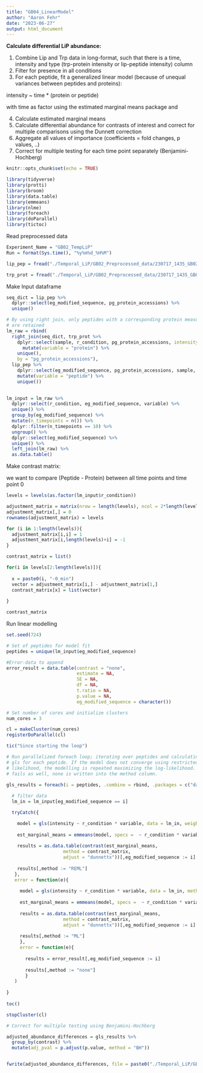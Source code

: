 ```yaml
---
title: "GB04_LinearModel"
author: "Aaron Fehr"
date: "2023-06-27"
output: html_document
---
```

**Calculate differential LiP abundance:**

1.  Combine Lip and Trp data in long-format, such that there is a time, intensity and type (trp-protein intensity or lip-peptide intensity) column
2.  Filter for presence in all conditions
3.  For each peptide, fit a generalized linear model (because of unequal variances between peptides and proteins):

intensity \~ time \* (protein or peptide)

with time as factor using the estimated marginal means package and

4.  Calculate estimated marginal means
5.  Calculate differential abundance for contrasts of interest and correct for multiple comparisons using the Dunnett correction
6.  Aggregate all values of importance (coefficients = fold changes, p values, ..)
7.  Correct for multiple testing for each time point separately (Benjamini-Hochberg)

```r
knitr::opts_chunk$set(echo = TRUE)

library(tidyverse)
library(protti)
library(broom)
library(data.table)
library(emmeans)
library(nlme)
library(foreach)
library(doParallel)
library(tictoc)
```

Read preprocessed data
```r
Experiment_Name = "GB02_TempLiP"
Run = format(Sys.time(), "%y%m%d_%H%M")

lip_pep = fread("./Temporal_LiP/GB02_Preprocessed_data/230717_1435_GB02_TempLiPLiP_Summarized_Peptides.csv")

trp_prot = fread("./Temporal_LiP/GB02_Preprocessed_data/230717_1435_GB02_TempLiP_Trp_Summarized_Proteins.csv")
```

Make Input dataframe
```r
seq_dict = lip_pep %>%
  dplyr::select(eg_modified_sequence, pg_protein_accessions) %>%
  unique()

# By using right join, only peptides with a corresponding protein measurement
# are retained
lm_raw = rbind(
  right_join(seq_dict, trp_prot %>%
    dplyr::select(sample, r_condition, pg_protein_accessions, intensity = normalised_intensity_log2) %>%
      mutate(variable = "protein") %>%
    unique(),
    by = "pg_protein_accessions"),
  lip_pep %>%
    dplyr::select(eg_modified_sequence, pg_protein_accessions, sample, r_condition, intensity = pep_int) %>%
    mutate(variable = "peptide") %>%
    unique())
    

lm_input = lm_raw %>%
  dplyr::select(r_condition, eg_modified_sequence, variable) %>%
  unique() %>%
  group_by(eg_modified_sequence) %>%
  mutate(n_timepoints = n()) %>%
  dplyr::filter(n_timepoints == 10) %>%
  ungroup() %>%
  dplyr::select(eg_modified_sequence) %>%
  unique() %>%
  left_join(lm_raw) %>%
  as.data.table()
```


Make contrast matrix:

we want to compare (Peptide - Protein) between all time points and time point 0

```r
levels = levels(as.factor(lm_input$r_condition))

adjustment_matrix = matrix(nrow = length(levels), ncol = 2*length(levels))
adjustment_matrix[,] = 0
rownames(adjustment_matrix) = levels

for (i in 1:length(levels)){
  adjustment_matrix[i,i] = 1
  adjustment_matrix[i,length(levels)+i] = -1
}

contrast_matrix = list()

for(i in levels[2:length(levels)]){
  
  x = paste0(i, "-0_min")
  vector = adjustment_matrix[i,] - adjustment_matrix[1,]
  contrast_matrix[x] = list(vector)
  
}

contrast_matrix
```


Run linear modelling

```r
set.seed(724)

# Set of peptides for model fit
peptides = unique(lm_input$eg_modified_sequence)

#Error-data to append
error_result = data.table(contrast = "none",
                          estimate = NA,
                          SE = NA,
                          df = NA,
                          t.ratio = NA,
                          p.value = NA,
                          eg_modified_sequence = character())

# Set number of cores and initialize clusters
num_cores = 3

cl = makeCluster(num_cores)
registerDoParallel(cl)

tic("Since starting the loop")

# Run parallelized foreach loop; iterating over peptides and calculating 
# gls for each peptide. If the model does not converge using restricted maximum
# likelihood, the modelling is repeated maximizing the log-likelihood. If this 
# fails as well, none is written into the method column.

gls_results = foreach(i = peptides, .combine = rbind, .packages = c("data.table","emmeans","nlme")) %dopar% {
  
  # filter data
  lm_in = lm_input[eg_modified_sequence == i]

  tryCatch({

    model = gls(intensity ~ r_condition * variable, data = lm_in, weights = varIdent(form = ~ 1 | variable))
    
    est_marginal_means = emmeans(model, specs =  ~ r_condition * variable, data = lm_in)
    
    results = as.data.table(contrast(est_marginal_means, 
                     method = contrast_matrix, 
                     adjust = "dunnettx"))[,eg_modified_sequence := i]
    
    results[,method := "REML"]
   },
   error = function(e){
     
     model = gls(intensity ~ r_condition * variable, data = lm_in, method = "ML", weights = varIdent(form = ~ 1 | variable))
     
     est_marginal_means = emmeans(model, specs =  ~ r_condition * variable, data = lm_in)
    
     results = as.data.table(contrast(est_marginal_means, 
                     method = contrast_matrix, 
                     adjust = "dunnettx"))[,eg_modified_sequence := i]
     
     results[,method := "ML"]      
     },
     error = function(e){
       
       results = error_result[,eg_modified_sequence := i]
       
       results[,method := "none"]
       }
   )
  
}
   
toc()

stopCluster(cl)

# Correct for multiple testing using Benjamini-Hochberg

adjusted_abundance_differences = gls_results %>%
  group_by(contrast) %>%
  mutate(adj_pval = p.adjust(p.value, method = "BH"))


fwrite(adjusted_abundance_differences, file = paste0("./Temporal_LiP/GB02_Preprocessed_data/",Run,"_",Experiment_Name,"_GLS_AdjustedAbundance.csv"))


```




